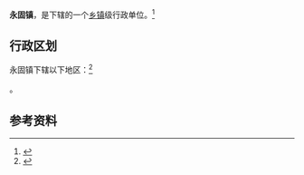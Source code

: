 {{中国乡级行政区|62/07/22/105/000}}

'''永固镇'''，是{{PRC admin/fullname|62/07/22/105/000|3}}下辖的一个[[乡镇|乡镇]]级行政单位。<ref>{{PRC admin/ref sgc|{{PRC admin/parent|62/07/22/105/000}}}}</ref>

== 行政区划 ==

永固镇下辖以下地区：<ref>{{PRC admin/ref sgc|62/07/22/105/000}}</ref>

{{PRC admin/children|62/07/22/105/000}}。

== 参考资料 ==

{{reflist}}

{{行政区划小作品}}
{{PRC admin/navcat|62/07/22/105/000}}